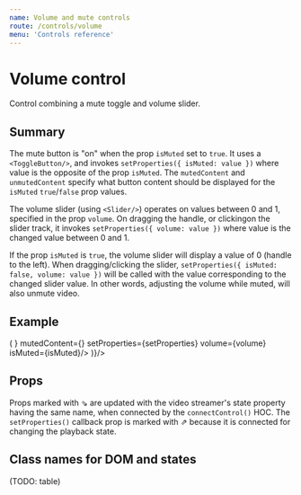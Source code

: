 ```yaml
---
name: Volume and mute controls
route: /controls/volume
menu: 'Controls reference'
---
```



# Volume control

Control combining a mute toggle and volume slider.

## Summary

The mute button is "on" when the prop `isMuted` set to `true`. It uses a `<ToggleButton/>`, and invokes `setProperties({ isMuted: value })` where value is the opposite of the prop `isMuted`. The `mutedContent` and `unmutedContent` specify what button content should be displayed for the `isMuted` `true`/`false` prop values.

The volume slider (using `<Slider/>`) operates on values between 0 and 1, specified in the prop `volume`. On dragging the handle, or clickingon the slider track, it invokes `setProperties({ volume: value })` where value is the changed value between 0 and 1.

If the prop `isMuted` is `true`, the volume slider will display a value of 0 (handle to the left). When dragging/clicking the slider, `setProperties({ isMuted: false, volume: value })` will be called with the value corresponding to the changed slider value. In other words, adjusting the volume while muted, will also unmute video.

## Example

<Playground>
  <ShowCase render={({ setProperties, isMuted, volume }) => (
    <Volume unmutedContent={<Volume2/>} mutedContent={<VolumeX/>} setProperties={setProperties} volume={volume} isMuted={isMuted}/>
  )}/>
</Playground>

## Props

<PropsTable of={Volume} />

Props marked with ⇘ are updated with the video streamer's state property having the same name, when connected by the `connectControl()` HOC. The ︎`setProperties()` callback prop is marked with ︎⇗ because it is connected for changing the playback state.

## Class names for DOM and states

(TODO: table)